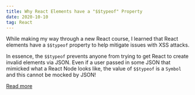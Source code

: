 ```yaml
---
title: Why React Elements have a "$$typeof" Property
date: 2020-10-10
tag: React
---
```


While making my way through a new React course, I learned that React elements
have a `$$typeof` property to help mitigate issues with XSS attacks.

In essence, the `$$typeof` prevents anyone from trying to get React to create
invalid elements via JSON. Even if a user passed in some JSON that mimicked what
a React Node looks like, the value of `$$typeof` is a `Symbol` and this cannot
be mocked by JSON!

[ Read more ](https://overreacted.io/why-do-react-elements-have-typeof-property/)
